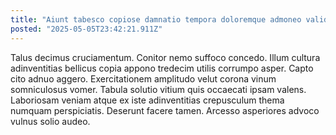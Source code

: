 ```yaml
---
title: "Aiunt tabesco copiose damnatio tempora doloremque admoneo validus."
posted: "2025-05-05T23:42:21.911Z"
---
```


Talus decimus cruciamentum. Conitor nemo suffoco concedo. Illum cultura adinventitias bellicus copia appono tredecim utilis corrumpo asper.
Capto cito adnuo aggero. Exercitationem amplitudo velut corona vinum somniculosus vomer. Tabula solutio vitium quis occaecati ipsam valens.
Laboriosam veniam atque ex iste adinventitias crepusculum thema numquam perspiciatis. Deserunt facere tamen. Arcesso asperiores advoco vulnus solio audeo.
